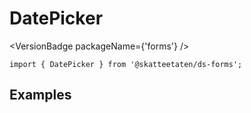 
<Meta of={DatePickerStories} />

# DatePicker

<VersionBadge packageName={'forms'} />

<DocIntro
  name="DatePicker"
  url="https://www.skatteetaten.no/stilogtone/designsystemet/komponenter/datepicker/"
/>

<Primary />

```tsx
import { DatePicker } from '@skatteetaten/ds-forms';
```

<Controls />

## Examples

<Canvas of={DatePickerStories.Examples} />
